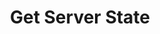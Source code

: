 ---
title: 'Get Server State'
description: 'Get the state of the server/start the server'
openapi: 'POST /awaaz/get_server_state'
hideApiMarker: true
---